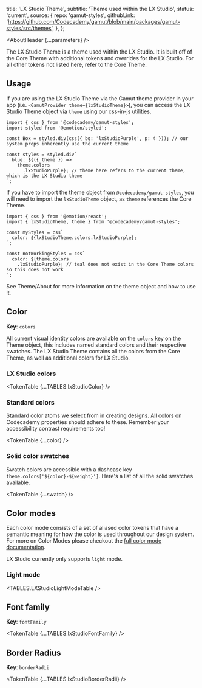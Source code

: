 


  title: 'LX Studio Theme',
  subtitle: 'Theme used within the LX Studio',
  status: 'current',
  source: {
    repo: 'gamut-styles',
    githubLink:
      'https://github.com/Codecademy/gamut/blob/main/packages/gamut-styles/src/themes',
  },
};

<Meta title="Foundations/Theme/LXStudioTheme" />

<AboutHeader {...parameters} />

The LX Studio Theme is a theme used within the LX Studio. It is built off of the Core Theme with additional tokens and overrides for the LX Studio. For all other tokens not listed here, refer to the <LinkTo id="Foundations/Theme/CoreTheme">Core Theme</LinkTo>.

## Usage

If you are using the LX Studio Theme via the Gamut theme provider in your app (i.e. `<GamutProvider theme={lxStudioTheme}>`), you can access the LX Studio Theme object via `theme` using our css-in-js utilities.

```tsx
import { css } from '@codecademy/gamut-styles';
import styled from '@emotion/styled';

const Box = styled.div(css({ bg: 'lxStudioPurple', p: 4 })); // our system props inherently use the current theme

const styles = styled.div`
  blue: ${({ theme }) =>
    theme.colors
      .lxStudioPurple}; // theme here refers to the current theme, which is the LX Studio theme
`;
```

If you have to import the theme object from `@codecademy/gamut-styles`, you will need to import the `lxStudioTheme` object, as `theme` references the Core Theme.

```tsx
import { css } from '@emotion/react';
import { lxStudioTheme, theme } from '@codecademy/gamut-styles';

const myStyles = css`
  color: ${lxStudioTheme.colors.lxStudioPurple};
`;

const notWorkingStyles = css`
  color: ${theme.colors
    .lxStudioPurple}; // teal does not exist in the Core Theme colors so this does not work
`;
```

See <LinkTo id="Foundations/Theme/About">Theme/About</LinkTo> for more information on the theme object and how to use it.

## Color

**Key**: `colors`

All current visual identity colors are available on the `colors` key on the Theme object, this includes named standard colors and their respective swatches. The LX Studio Theme contains all the colors from the Core Theme, as well as additional colors for LX Studio.

### LX Studio colors

<TokenTable {...TABLES.lxStudioColor} />

### Standard colors

Standard color atoms we select from in creating designs. All colors on Codecademy properties should adhere to these. Remember your accessibility contrast requirements too!

<TokenTable {...color} />

### Solid color swatches

Swatch colors are accessible with a dashcase key `theme.colors['${color}-${weight}']`. Here's a list of all the solid swatches available.

<TokenTable {...swatch} />

## Color modes

Each color mode consists of a set of aliased color tokens that have a semantic meaning for how the color is used throughout our design system. For more on Color Modes please checkout the [full color mode documentation](/?path=/docs/foundations-colormode--page).

LX Studio currently only supports `light` mode.

### Light mode

<TABLES.LXStudioLightModeTable />

## Font family

**Key**: `fontFamily`

<TokenTable {...TABLES.lxStudioFontFamily} />

## Border Radius

**Key**: `borderRadii`

<TokenTable {...TABLES.lxStudioBorderRadii} />
